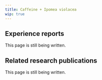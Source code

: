 ---
title: Caffeine + Ipomea violacea
wip: true
---

## Experience reports

This page is still being written.

## Related research publications

This page is still being written.

